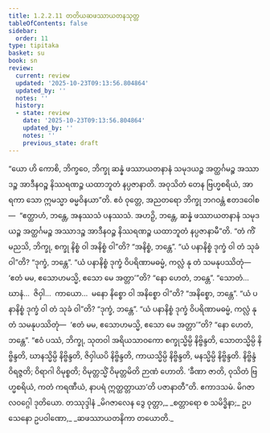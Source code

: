 ```yaml
---
title: 1.2.2.11 တတိယဆဖဿာယတနသုတ္တ
tableOfContents: false
sidebar:
  order: 11
type: tipitaka
basket: su
book: sn
review:
  current: review
  updated: '2025-10-23T09:13:56.804864'
  updated_by: ''
  notes: ''
  history:
  - state: review
    date: '2025-10-23T09:13:56.804864'
    updated_by: ''
    notes: ''
    previous_state: draft
---
```



<ReviewStatus review={frontmatter.review} showDetails={true} />

<HypothesisAnnotation frontmatter={frontmatter} />

<DynamicBreadcrumb />

<Division number="73" book="sn" e="ch" v="18" p="290">

<Paragraph number="261" book="sn">
“ယော ဟိ ကောစိ, ဘိက္ခဝေ, ဘိက္ခု ဆန္နံ ဖဿာယတနာနံ သမုဒယဉ္စ အတ္ထင်္ဂမဉ္စ အဿာဒဉ္စ အာဒီနဝဉ္စ နိဿရဏဉ္စ ယထာဘူတံ နပ္ပဇာနာတိ. အဝုသိတံ တေန ဗြဟ္မစရိယံ, အာရကာ သော ဣမသ္မာ ဓမ္မဝိနယာ”တိ.
</Paragraph>

<Paragraph number="262" book="sn">
ဧဝံ ဝုတ္တေ, အညတရော ဘိက္ခု ဘဂဝန္တံ ဧတဒဝေါစ—  “ဧတ္ထာဟံ, ဘန္တေ, အနဿသံ ပနဿသံ. အဟဉှိ, ဘန္တေ, ဆန္နံ ဖဿာယတနာနံ သမုဒယဉ္စ အတ္ထင်္ဂမဉ္စ အဿာဒဉ္စ အာဒီနဝဉ္စ နိဿရဏဉ္စ ယထာဘူတံ နပ္ပဇာနာမီ”တိ.
</Paragraph>

<Paragraph number="263" book="sn">
“တံ ကိံ မညသိ, ဘိက္ခု, စက္ခု နိစ္စံ ဝါ အနိစ္စံ ဝါ”တိ?
</Paragraph>

<Paragraph number="264" book="sn">
“အနိစ္စံ, ဘန္တေ”.
</Paragraph>

<Paragraph number="265" book="sn">
“ယံ ပနာနိစ္စံ ဒုက္ခံ ဝါ တံ သုခံ ဝါ”တိ?
</Paragraph>

<Paragraph number="266" book="sn">
“ဒုက္ခံ, ဘန္တေ”.
</Paragraph>

<Paragraph number="267" book="sn">
“ယံ ပနာနိစ္စံ ဒုက္ခံ ဝိပရိဏာမဓမ္မံ, ကလ္လံ နု တံ သမနုပဿိတုံ—  ‘ဧတံ မမ, ဧသောဟမသ္မိ, ဧသော မေ အတ္တာ’”တိ?
</Paragraph>

<Paragraph number="268" book="sn">
“နော ဟေတံ, ဘန္တေ”.
</Paragraph>

<Paragraph number="269" book="sn">
“သောတံ…  ဃာနံ…  ဇိဝှါ…  ကာယော…  မနော နိစ္စော ဝါ အနိစ္စော ဝါ”တိ?
</Paragraph>

<Paragraph number="270" book="sn">
“အနိစ္စော, ဘန္တေ”.
</Paragraph>

<Paragraph number="271" book="sn">
“ယံ ပနာနိစ္စံ ဒုက္ခံ ဝါ တံ သုခံ ဝါ”တိ?
</Paragraph>

<Paragraph number="272" book="sn">
“ဒုက္ခံ, ဘန္တေ”.
</Paragraph>

<Paragraph number="273" book="sn">
“ယံ ပနာနိစ္စံ ဒုက္ခံ ဝိပရိဏာမဓမ္မံ, ကလ္လံ နု တံ သမနုပဿိတုံ—  ‘ဧတံ မမ, ဧသောဟမသ္မိ, ဧသော မေ အတ္တာ’”တိ?
</Paragraph>

<Paragraph number="274" book="sn">
“နော ဟေတံ, ဘန္တေ”.
</Paragraph>

<Paragraph number="275" book="sn">
“ဧဝံ ပဿံ, ဘိက္ခု, သုတဝါ အရိယသာဝကော စက္ခုသ္မိမ္ပိ နိဗ္ဗိန္ဒတိ, သောတသ္မိမ္ပိ နိဗ္ဗိန္ဒတိ, ဃာနသ္မိမ္ပိ နိဗ္ဗိန္ဒတိ, ဇိဝှါယပိ နိဗ္ဗိန္ဒတိ, ကာယသ္မိမ္ပိ နိဗ္ဗိန္ဒတိ, မနသ္မိမ္ပိ နိဗ္ဗိန္ဒတိ. နိဗ္ဗိန္ဒံ ဝိရဇ္ဇတိ; ဝိရာဂါ ဝိမုစ္စတိ; ဝိမုတ္တသ္မိံ ဝိမုတ္တမိတိ ဉာဏံ ဟောတိ. ‘ခီဏာ ဇာတိ, ဝုသိတံ ဗြဟ္မစရိယံ, ကတံ ကရဏီယံ, နာပရံ ဣတ္ထတ္တာယာ’တိ ပဇာနာတီ”တိ.

</Paragraph>
</Division>

<Paragraph number="276" type="center" book="sn">
ဧကာဒသမံ.



</Paragraph>

<Paragraph number="277" type="center" book="sn">
မိဂဇာလဝဂ္ဂေါ ဒုတိယော.



</Paragraph>

<Paragraph number="278" type="center" book="sn">
တဿုဒ္ဒါနံ


</Paragraph>

<Paragraph number="279" type="verses" book="sn">
_မိဂဇာလေန ဒွေ ဝုတ္တာ,_  
_စတ္တာရော စ သမိဒ္ဓိနာ;_  
ဥပသေနော ဥပဝါဏော,_  
_ဆဖဿာယတနိကာ တယောတိ._
</Paragraph>